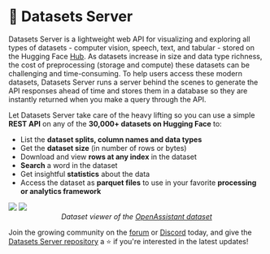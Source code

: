 # 🤗 Datasets Server

Datasets Server is a lightweight web API for visualizing and exploring all types of datasets - computer vision, speech, text, and tabular - stored on the Hugging Face [Hub](https://huggingface.co/datasets).
As datasets increase in size and data type richness, the cost of preprocessing (storage and compute) these datasets can be challenging and time-consuming.
To help users access these modern datasets, Datasets Server runs a server behind the scenes to generate the API responses ahead of time and stores them in a database so they are instantly returned when you make a query through the API.

Let Datasets Server take care of the heavy lifting so you can use a simple **REST API** on any of the **30,000+ datasets on Hugging Face** to:

- List the **dataset splits, column names and data types**
- Get the **dataset size** (in number of rows or bytes)
- Download and view **rows at any index** in the dataset
- **Search** a word in the dataset
- Get insightful **statistics** about the data
- Access the dataset as **parquet files** to use in your favorite **processing or analytics framework**

<div class="flex justify-center">
  <img
    style="margin-bottom: 0;"
    class="block dark:hidden"
    src="https://huggingface.co/datasets/huggingface/documentation-images/resolve/main/datasets-server/oasst1_light.png"
  />
  <img
    style="margin-bottom: 0;"
    class="hidden dark:block"
    src="https://huggingface.co/datasets/huggingface/documentation-images/resolve/main/datasets-server/oasst1_dark.png"
  />
</div>

<p style="text-align: center; font-style: italic; margin-top: 0;">
  Dataset viewer of the
  <a href="https://huggingface.co/datasets/OpenAssistant/oasst1" rel="nofollow">
    OpenAssistant dataset
  </a>
</p>

Join the growing community on the [forum](https://discuss.huggingface.co/) or [Discord](https://discord.com/invite/JfAtkvEtRb) today, and give the [Datasets Server repository](https://github.com/huggingface/datasets-server) a ⭐️ if you're interested in the latest updates!
